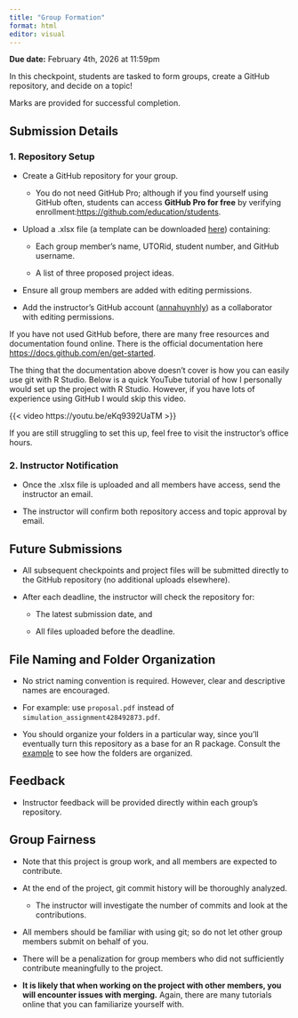 ```yaml
---
title: "Group Formation"
format: html
editor: visual
---
```


**Due date:** February 4th, 2026 at 11:59pm

In this checkpoint, students are tasked to form groups, create a GitHub repository, and decide on a topic!

Marks are provided for successful completion.

## Submission Details

### 1. Repository Setup

-   Create a GitHub repository for your group.

    -   You do not need GitHub Pro; although if you find yourself using GitHub often, students can access **GitHub Pro for free** by verifying enrollment:<https://github.com/education/students>.

-   Upload a .xlsx file (a template can be downloaded [here](https://github.com/annahuynhly/sta380package.example/tree/main/submissions/GroupFormation)) containing:

    -   Each group member’s name, UTORid, student number, and GitHub username.

    -   A list of three proposed project ideas.

-   Ensure all group members are added with editing permissions.

-   Add the instructor’s GitHub account ([annahuynhly](https://github.com/annahuynhly)) as a collaborator with editing permissions.

If you have not used GitHub before, there are many free resources and documentation found online. There is the official documentation here <https://docs.github.com/en/get-started>.

The thing that the documentation above doesn't cover is how you can easily use git with R Studio. Below is a quick YouTube tutorial of how I personally would set up the project with R Studio. However, if you have lots of experience using GitHub I would skip this video.

{{< video https://youtu.be/eKq9392UaTM >}}

If you are still struggling to set this up, feel free to visit the instructor’s office hours.

### 2. Instructor Notification

-   Once the .xlsx file is uploaded and all members have access, send the instructor an email.

-   The instructor will confirm both repository access and topic approval by email.

## Future Submissions

-   All subsequent checkpoints and project files will be submitted directly to the GitHub repository (no additional uploads elsewhere).

-   After each deadline, the instructor will check the repository for:

    -   The latest submission date, and

    -   All files uploaded before the deadline.

## File Naming and Folder Organization

-   No strict naming convention is required. However, clear and descriptive names are encouraged.

-   For example: use `proposal.pdf` instead of `simulation_assignment428492873.pdf`.

-   You should organize your folders in a particular way, since you’ll eventually turn this repository as a base for an R package. Consult the [example](https://github.com/annahuynhly/sta380package.example) to see how the folders are organized.

## Feedback

-   Instructor feedback will be provided directly within each group’s repository.

## Group Fairness

-   Note that this project is group work, and all members are expected to contribute.

-   At the end of the project, git commit history will be thoroughly analyzed.

    -   The instructor will investigate the number of commits and look at the contributions.

-   All members should be familiar with using git; so do not let other group members submit on behalf of you.

-   There will be a penalization for group members who did not sufficiently contribute meaningfully to the project.

-   **It is likely that when working on the project with other members, you will encounter issues with merging.** Again, there are many tutorials online that you can familiarize yourself with.
